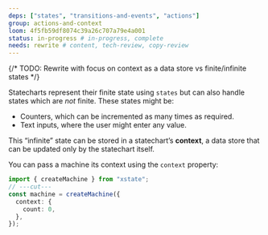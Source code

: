 ```yaml
---
deps: ["states", "transitions-and-events", "actions"]
group: actions-and-context
loom: 4f5fb59df8074c39a26c707a79e4a001
status: in-progress # in-progress, complete
needs: rewrite # content, tech-review, copy-review
---
```


{/* TODO: Rewrite with focus on context as a data store vs finite/infinite states */}

Statecharts represent their finite state using `states` but can also handle states which are _not_ finite. These states might be:

- Counters, which can be incremented as many times as required.
- Text inputs, where the user might enter any value.

This “infinite” state can be stored in a statechart’s **context**, a data store that can be updated only by the statechart itself.

You can pass a machine its context using the `context` property:

```ts twoslash {2-4}
import { createMachine } from "xstate";
// ---cut---
const machine = createMachine({
  context: {
    count: 0,
  },
});
```